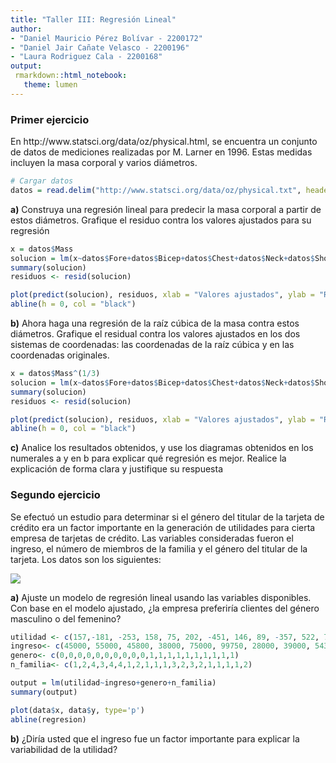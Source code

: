```yaml
---
title: "Taller III: Regresión Lineal"
author:
- "Daniel Mauricio Pérez Bolívar - 2200172"
- "Daniel Jair Cañate Velasco - 2200196"
- "Laura Rodriguez Cala - 2200168"
output:
 rmarkdown::html_notebook:
   theme: lumen
---
```



### Primer ejercicio

En http://www.statsci.org/data/oz/physical.html, se encuentra un conjunto de datos de mediciones realizadas por M. Larner en 1996. Estas medidas incluyen la masa corporal y varios diámetros. 

```r

# Cargar datos
datos = read.delim("http://www.statsci.org/data/oz/physical.txt", header = TRUE) 

```


**a)** Construya una regresión lineal para predecir la masa corporal a partir de estos diámetros. Grafique el residuo contra los valores ajustados para su regresión

```r
x = datos$Mass
solucion = lm(x~datos$Fore+datos$Bicep+datos$Chest+datos$Neck+datos$Shoulder+datos$Waist+datos$Height+datos$Calf+datos$Thigh+datos$Head)
summary(solucion)
residuos <- resid(solucion)

plot(predict(solucion), residuos, xlab = "Valores ajustados", ylab = "Residuos", main = "Gráfico de residuos")
abline(h = 0, col = "black")

```


**b)** Ahora haga una regresión de la raíz cúbica de la masa contra estos diámetros. Grafique el residual contra los valores ajustados en los dos sistemas de coordenadas: las coordenadas de la raíz cúbica y en las coordenadas originales.

```r
x = datos$Mass^(1/3)
solucion = lm(x~datos$Fore+datos$Bicep+datos$Chest+datos$Neck+datos$Shoulder+datos$Waist+datos$Height+datos$Calf+datos$Thigh+datos$Head)
summary(solucion)
residuos <- resid(solucion)

plot(predict(solucion), residuos, xlab = "Valores ajustados", ylab = "Residuos", main = "Gráfico de residuos")
abline(h = 0, col = "black")

```

**c)** Analice los resultados obtenidos, y use los diagramas obtenidos en los numerales a y en b para explicar qué regresión es mejor. Realice la explicación de forma clara y justifique su respuesta




### Segundo ejercicio

Se efectuó un estudio para determinar si el género del titular de la tarjeta de crédito era un factor importante en la generación de utilidades para cierta empresa de tarjetas de crédito. Las variables consideradas fueron el ingreso, el número de miembros de la familia y el género del titular de la tarjeta. Los datos son los siguientes:

![](table.jpg)

**a)** Ajuste un modelo de regresión lineal usando las variables disponibles. Con
base en el modelo ajustado, ¿la empresa preferiría clientes del género
masculino o del femenino?


```r
utilidad <- c(157,-181, -253, 158, 75, 202, -451, 146, 89, -357, 522, 78, 5, -177, 123, 251, -56, 453, 288, -104) 
ingreso<- c(45000, 55000, 45800, 38000, 75000, 99750, 28000, 39000, 54350, 32500, 36750, 42500, 34250, 36750, 24500, 27500, 18000, 24500, 88750, 19750) 
genero<- c(0,0,0,0,0,0,0,0,0,0,1,1,1,1,1,1,1,1,1,1)
n_familia<- c(1,2,4,3,4,4,1,2,1,1,1,3,2,3,2,1,1,1,1,2)

output = lm(utilidad~ingreso+genero+n_familia)
summary(output)

plot(data$x, data$y, type='p')
abline(regresion)
```

**b)** ¿Diría usted que el ingreso fue un factor importante para explicar la
variabilidad de la utilidad?













